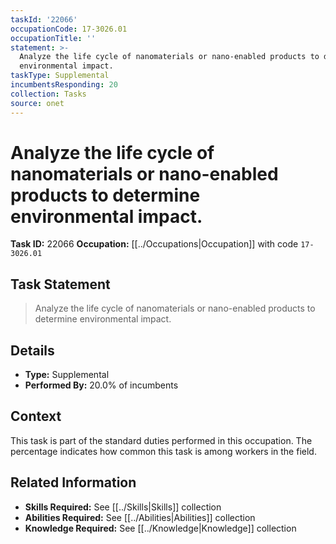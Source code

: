 ```yaml
---
taskId: '22066'
occupationCode: 17-3026.01
occupationTitle: ''
statement: >-
  Analyze the life cycle of nanomaterials or nano-enabled products to determine
  environmental impact.
taskType: Supplemental
incumbentsResponding: 20
collection: Tasks
source: onet
---
```

# Analyze the life cycle of nanomaterials or nano-enabled products to determine environmental impact.

**Task ID:** 22066
**Occupation:** [[../Occupations|Occupation]] with code `17-3026.01`

## Task Statement

> Analyze the life cycle of nanomaterials or nano-enabled products to determine environmental impact.

## Details

- **Type:** Supplemental
- **Performed By:** 20.0% of incumbents

## Context

This task is part of the standard duties performed in this occupation. The percentage indicates how common this task is among workers in the field.

## Related Information

- **Skills Required:** See [[../Skills|Skills]] collection
- **Abilities Required:** See [[../Abilities|Abilities]] collection
- **Knowledge Required:** See [[../Knowledge|Knowledge]] collection
